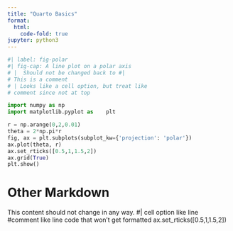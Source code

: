 ```yaml
---
title: "Quarto Basics"
format:
  html:
    code-fold: true
jupyter: python3
---
```


```python
#| label: fig-polar
#| fig-cap: A line plot on a polar axis
# |  Should not be changed back to #|
# This is a comment
# | Looks like a cell option, but treat like
# comment since not at top

import numpy as np
import matplotlib.pyplot as    plt

r = np.arange(0,2,0.01)
theta = 2*np.pi*r
fig, ax = plt.subplots(subplot_kw={'projection': 'polar'})
ax.plot(theta, r)
ax.set_rticks([0.5,1,1.5,2])
ax.grid(True)
plt.show()
```

# Other Markdown
This content should not change in any way.
#| cell option like line
#comment like line
code that won't get formatted
ax.set_rticks([0.5,1,1.5,2])

